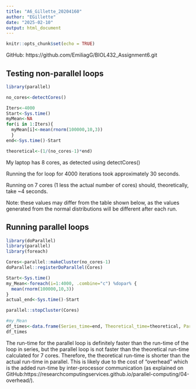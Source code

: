 ```yaml
---
title: "A6_Gillette_20204160"
author: "EGillette"
date: "2025-02-10"
output: html_document
---
```


```r
knitr::opts_chunk$set(echo = TRUE)
```

GitHub: https://github.com/EmiliagG/BIOL432_Assignment6.git

## Testing non-parallel loops

```r
library(parallel)

no_cores<-detectCores()

Iters<-4000
Start<-Sys.time()
myMean<-NA
for(i in 1:Iters){
  myMean[i]<-mean(rnorm(100000,10,3)) 
  }
end<-Sys.time()-Start

theoretical<-(1/(no_cores-1)*end)

```
My laptop has 8 cores, as detected using detectCores()

Running the for loop for 4000 iterations took approximately 30 seconds. 

Running on 7 cores (1 less the actual number of cores) should, theoretically, take ~4 seconds. 

Note: these values may differ from the table shown below, as the values generated from the normal distributions will be different after each run. 

## Running parallel loops

```r
library(doParallel)
library(parallel)
library(foreach)

Cores<-parallel::makeCluster(no_cores-1)
doParallel::registerDoParallel(Cores)

Start<-Sys.time()
my_Mean<-foreach(i=1:4000, .combine="c") %dopar% {
  mean(rnorm(100000,10,3))
}
actual_end<-Sys.time()-Start

parallel::stopCluster(Cores)

#my_Mean
df_times<-data.frame(Series_time=end, Theoretical_time=theoretical, Parallel_time=actual_end)
df_times

```
The run-time for the parallel loop is definitely faster than the run-time of the loop in series, but the parallel loop is not faster than the theoretical run-time calculated for 7 cores. Therefore, the theoretical run-time is shorter than the actual run-time in parallel. This is likely due to the cost of "overhead" which is the added run-time by inter-processor communication (as explained on GitHub:https://researchcomputingservices.github.io/parallel-computing/04-overhead/).

